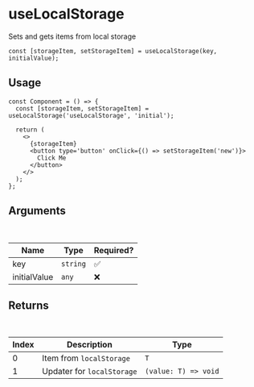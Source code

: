 # useLocalStorage

Sets and gets items from local storage

`const [storageItem, setStorageItem] = useLocalStorage(key, initialValue);`

## Usage

```tsx
const Component = () => {
  const [storageItem, setStorageItem] = useLocalStorage('useLocalStorage', 'initial');

  return (
    <>
      {storageItem}
      <button type='button' onClick={() => setStorageItem('new')}>
        Click Me
      </button>
    </>
  );
};
```

## Arguments

<br />

| Name         | Type     | Required? |
| ------------ | -------- | --------- |
| key          | `string` | ✅        |
| initialValue | `any`    | ❌        |

## Returns

<br />

| Index | Description                | Type                 |
| ----- | -------------------------- | -------------------- |
| 0     | Item from `localStorage`   | `T`                  |
| 1     | Updater for `localStorage` | `(value: T) => void` |

